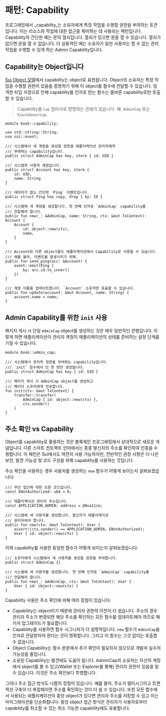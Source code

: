 # 패턴: Capability

프로그래밍에서 _capability_는 소유자에게 특정 작업을 수행할 권한을 부여하는 토큰입니다.
이는 리소스와 작업에 대한 접근을 제어하는 데 사용되는 패턴입니다. Capability의 간단한 예는
문의 열쇠입니다. 열쇠가 있으면 문을 열 수 있습니다. 열쇠가 없으면 문을 열 수 없습니다.
더 실용적인 예는 소유자가 일반 사용자는 할 수 없는 관리 작업을 수행할 수 있게 하는
Admin Capability입니다.

## Capability는 Object입니다

[Sui Object 모델](./../object/)에서 capability는 object로 표현됩니다. Object의 소유자는
특정 작업을 수행할 권한이 있음을 증명하기 위해 이 object를 함수에 전달할 수 있습니다.
엄격한 타입 지정으로 인해 capability를 인자로 받는 함수는 올바른 capability로만
호출할 수 있습니다.

> Capability를 `Cap` 접미사로 명명하는 관례가 있습니다. 예: `AdminCap` 또는
> `KioskOwnerCap`.

```move
module book::capability;

use std::string::String;
use sui::event;

/// 시스템에서 새 계정을 생성할 권한을 애플리케이션 관리자에게
/// 부여하는 capability입니다.
public struct AdminCap has key, store { id: UID }

/// 시스템의 사용자 계정입니다.
public struct Account has key, store {
    id: UID,
    name: String
}

/// 데이터가 없는 간단한 `Ping` 이벤트입니다.
public struct Ping has copy, drop { by: ID }

/// 시스템에 새 계정을 생성합니다. 첫 번째 인자로 `AdminCap` capability를
/// 전달해야 합니다.
public fun new(_: &AdminCap, name: String, ctx: &mut TxContext): Account {
    Account {
        id: object::new(ctx),
        name,
    }
}

/// Account와 다른 object들도 애플리케이션에서 Capability로 사용될 수 있습니다.
/// 예를 들어, 이벤트를 발생시키기 위해.
public fun send_ping(acc: &Account) {
    event::emit(Ping {
        by: acc.id.to_inner()
    })
}

/// 계정 이름을 업데이트합니다. `Account` 소유자만 호출할 수 있습니다.
public fun update(account: &mut Account, name: String) {
    account.name = name;
}
```

## Admin Capability를 위한 `init` 사용

패키지 게시 시 단일 `AdminCap` object를 생성하는 것은 매우 일반적인 관행입니다.
이렇게 하면 애플리케이션이 관리자 계정이 애플리케이션의 상태를 준비하는 설정 단계를
가질 수 있습니다.

```move
module book::admin_cap;

/// 시스템에서 관리자 권한을 부여하는 capability입니다.
/// `init` 함수에서 단 한 번만 생성됩니다.
public struct AdminCap has key { id: UID }

/// 패키지 게시 시 AdminCap object를 생성하고
/// 패키지 소유자에게 전송합니다.
fun init(ctx: &mut TxContext) {
    transfer::transfer(
        AdminCap { id: object::new(ctx) },
        ctx.sender()
    )
}
```

## 주소 확인 vs Capability

Object를 capability로 활용하는 것은 블록체인 프로그래밍에서 상대적으로 새로운 개념입니다.
다른 스마트 컨트랙트 언어에서는 종종 발신자의 주소를 확인하여 인증을 수행합니다.
이 패턴은 Sui에서도 여전히 사용 가능하지만, 전반적인 권장 사항은 더 나은 보안,
발견 가능성 및 코드 구성을 위해 capability를 사용하는 것입니다.

주소 확인을 사용하는 경우 사용자를 생성하는 `new` 함수가 어떻게 보이는지 살펴보겠습니다:

```move
/// 무단 접근에 대한 오류 코드입니다.
const ENotAuthorized: u64 = 0;

/// 애플리케이션 관리자 주소입니다.
const APPLICATION_ADMIN: address = @0xa11ce;

/// 시스템에 새 사용자를 생성합니다. 발신자가 애플리케이션
/// 관리자여야 합니다.
public fun new(ctx: &mut TxContext): User {
    assert!(ctx.sender() == APPLICATION_ADMIN, ENotAuthorized);
    User { id: object::new(ctx) }
}
```

이제 capability를 사용한 동일한 함수가 어떻게 보이는지 살펴보겠습니다:

```move
/// 소유자에게 시스템에서 새 사용자를 생성할 권한을 부여합니다.
public struct AdminCap {}

/// 시스템에 새 사용자를 생성합니다. 첫 번째 인자로 `AdminCap` capability를
/// 전달해야 합니다.
public fun new(_: &AdminCap, ctx: &mut TxContext): User {
    User { id: object::new(ctx) }
}
```

Capability 사용은 주소 확인에 비해 여러 장점이 있습니다:

- Capability는 object이기 때문에 관리자 권한의 이전이 더 쉽습니다. 주소의 경우
  관리자 주소가 변경되면 해당 주소를 확인하는 모든 함수를 업데이트해야 하므로
  패키지 업그레이드가 필요합니다.
- Capability를 사용하면 함수 시그니처가 더 설명적입니다. `new` 함수가 `AdminCap`을
  인자로 전달받아야 한다는 것이 명확합니다. 그리고 이 함수는 그것 없이는 호출할 수 없습니다.
- Object Capability는 함수 본문에서 추가 확인이 필요하지 않으므로 개발자 실수의
  가능성을 줄입니다.
- 소유된 Capability는 발견에도 도움이 됩니다. AdminCap의 소유자는 자신의 계정에서
  object를 볼 수 있고(Wallet 또는 Explorer를 통해) 관리자 권한이 있음을 알 수 있습니다.
  이것은 주소 확인보다 투명합니다.

그러나 주소 접근 방식도 나름의 장점이 있습니다. 예를 들어, 주소가 멀티시그이고
트랜잭션 구축이 더 복잡해지면 주소를 확인하는 것이 더 쉼 수 있습니다. 또한
모든 함수에서 사용되는 애플리케이션의 중앙 object가 있다면 관리자 주소를 저장할 수 있고
이는 마이그레이션을 단순화합니다. 중앙 object 접근 방식은 관리자가 사용자로부터
capability를 취소할 수 있는 취소 가능한 capability에도 유용합니다.
